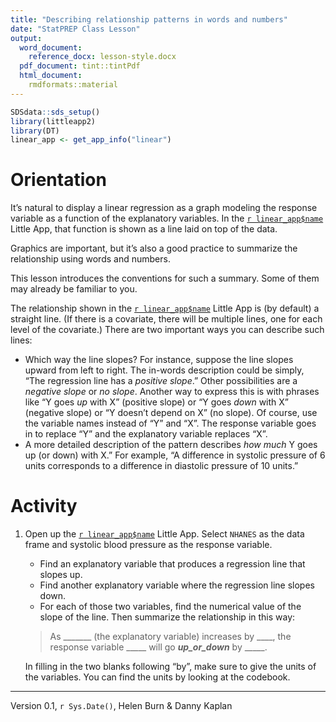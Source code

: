 ```yaml
---
title: "Describing relationship patterns in words and numbers"
date: "StatPREP Class Lesson"
output:
  word_document:
    reference_docx: lesson-style.docx
  pdf_document: tint::tintPdf
  html_document:
    rmdformats::material
---
```



```r
SDSdata::sds_setup()
library(littleapp2)
library(DT)
linear_app <- get_app_info("linear")
```

# Orientation

It's natural to display a linear regression as a graph modeling the response variable as a function of the explanatory variables. In the [`r linear_app$name`](`r linear_app$url`) Little App, that function is shown as a line laid on top of the data. 

Graphics are important, but it's also a good practice to summarize the relationship using words and numbers. 

This lesson introduces the conventions for such a summary. Some of them may already be familiar to you. 


The relationship shown in the [`r linear_app$name`](`r linear_app$url`) Little App is (by default) a straight line. (If there is a covariate, there will be multiple lines, one for each level of the covariate.) There are two important ways you can describe such lines:

- Which  way the line slopes? For instance, suppose the line slopes upward from left to right. The in-words description could be simply, "The regression line has a *positive slope*." Other possibilities are a *negative slope* or *no slope*. Another way to express this is with phrases like "Y goes *up* with X" (positive slope) or "Y goes *down* with  X" (negative slope) or "Y doesn't depend on X" (no slope). Of course, use the variable names instead of "Y" and "X". The response variable goes in to replace "Y" and the explanatory variable replaces "X". 
- A more detailed description of the pattern describes *how much* Y goes up (or down) with X." For example,  "A difference in systolic pressure of 6 units corresponds to a  difference in  diastolic pressure of 10 units." 

# Activity

1. Open up the [`r linear_app$name`](`r linear_app$url`) Little App. Select `NHANES` as the data frame and systolic blood pressure as the response variable. 

    * Find an explanatory variable that produces a regression line that slopes up.
    * Find another explanatory variable where the regression line slopes down. 
    * For each of those two variables, find the numerical value of the slope of the line. Then summarize the relationship in this way:

    > As _______ (the explanatory variable) increases by ____, the response variable _____ will go ___up_or_down___ by _____.
    
    In filling in the two blanks following "by", make sure to give the units of the variables. You can find the units by looking at the codebook.


----------------------

Version 0.1, `r Sys.Date()`, Helen Burn & Danny Kaplan
